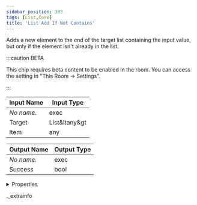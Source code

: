 ```yaml
---
sidebar_position: 383
tags: [List,Core]
title: 'List Add If Not Contains'
---
```


Adds a new element to the end of the target list containing the input value, but only if the element isn't already in the list.

:::caution BETA

This chip requires beta content to be enabled in the room. You can access the setting in "This Room -> Settings".

:::

<IChip uuid="a107765d-643e-4b61-b144-7b8f4712f143" />

| Input Name | Input Type |
|-----------|-----------|
| *No name.* | exec |
| Target | List&ltany&gt |
| Item | any |

| Output Name | Output Type |
|-----------|-----------|
| *No name.* | exec |
| Success | bool |


<details>
  <summary>Properties</summary>
  <div>
    <div>
    <table>
      <thead>
        <tr>
          <th>Room availability:</th>
          <th>Available everywhere</th>
        </tr>
        <tr>
          <th>Is beta required?</th>
          <th>Yes</th>
        </tr>
        <tr>
          <th>Is this chip a trolling risk?</th>
          <th>No</th>
        </tr>
        <tr>
          <th>Is this chip a role assignment risk?</th>
          <th>No</th>
        </tr>
        <tr>
          <th>Chip UUID</th>
          <th>a107765d-643e-4b61-b144-7b8f4712f143</th>
        </tr>
      </thead>
    </table>
    </div>
  </div>
</details>

._extrainfo